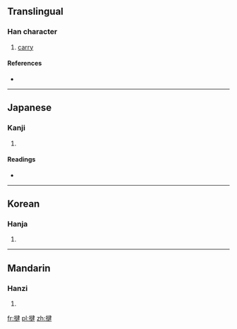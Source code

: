 ==Translingual==

===Han character===
{{Han char|rn=64|rad=手|as=09|sn=12|four=5504<sub>4</sub>|canj=手弓大手 (QNKQ)}}

# [[carry]]

====References====
* {{Han ref|kx=0445.040|dkj=12409|dj=0795.200|hdz=31908.010|uh=63F5|ud=25589|bh=D961|bd=55649}}

----

==Japanese==

===Kanji===
{{ja-kanji|grade=|rs=手09}}

# {{defn|lang=ja|sort=手09}}

====Readings====
* {{ja-readings|on=[[けん]] (ken), [[げん]] (gen), [[ごん]] (gon)|kun=[[あげる]] (ageru)}}

----

==Korean==

===Hanja===
{{ko-hanja|hangeul=건|eumhun=|rv=geon|mr=kŏn|y=ken}}

# {{defn|lang=ko|sort=手09}}

----

==Mandarin==

===Hanzi===
{{cmn-hanzi|pin=[[qián]] ([[qian2]])|wg=ch'ien<sup>2</sup>}}

# {{defn|lang=cmn|sort=手09}}

[[fr:揵]]
[[pl:揵]]
[[zh:揵]]